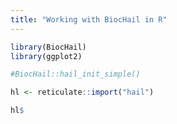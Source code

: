 ```yaml
---
title: "Working with BiocHail in R"
---
```


```r
library(BiocHail)
library(ggplot2)
```

```r
#BiocHail::hail_init_simple()

hl <- reticulate::import("hail")
```

```r
hl$
```